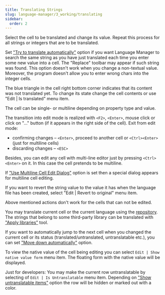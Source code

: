 ```yaml
---
title: Translating Strings
slug: language-manager/3_working/translating
sidebar:
  order: 2
---
```


Select the cell to be translated and change its value. Repeat this process for all strings or integers that are to be translated.

Set ["Try to translate automatically"](/language-manager/2_explaining/customizing) option if you want Language Manager to search the same string as you have just translated each time you enter some new value into a cell. The "Replace" toolbar may appear if such string was found.
This option doesn't work when you change a non-textual value. Moreover, the program doesn't allow you to enter wrong chars into the integer cells.

The blue triangle in the cell right bottom corner indicates that its content was not translated yet. To change its state change the cell contents or use "Edit | Is translated" menu item.

The cell can be single- or multiline depending on property type and value.

The transition into edit mode is realized with `<F2>`, `<Enter>`, mouse click or click on "…" button (if it appears in the right side of the cell).
Exit from edit mode:

+ confirming changes – `<Enter>`, proceed to another cell or `<Ctrl><Enter>` (just for multiline cells)
+ discarding changes – `<ESC>`



Besides, you can edit any cell with multi-line editor just by pressing `<Ctrl><Enter>` on it. In this case the cell pretends to be multiline.

If ["Use Multiline Cell Edit Dialog"](/language-manager/2_explaining/customizing) option is set then a special dialog appears for multiline cell editing.

If you want to revert the string value to the value it has when the language file has been created, select "Edit | Revert to original" menu item.

Above mentioned actions don't work for the cells that can not be edited.

You may translate current cell or the current language using the [repository](/language-manager/3_working/repository).
The strings that belong to some third-party library can be translated with ["Apply libraries"](/language-manager/3_working/applying-libraries) tool.

If you want to automatically jump to the next cell when you changed the current cell or its status (translated/untranslated, untranslatable etc.), 
you can set ["Move down automatically"](/language-manager/2_explaining/customizing) option.

To view the native value of the cell being editing you can select `Edit | Show native value form` menu item. 
The floating form with the native value will be displayed.


Just for developers:
You may make the current row untranslatable by selecting of `Edit | Is Untranslatable` menu item. 
Depending on ["Show untranslatable items"](/language-manager/2_explaining/customizing) option the row will be hidden or marked out with a color. 
